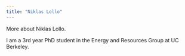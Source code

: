 ```yaml
---
title: "Niklas Lollo"
---
```


More about Niklas Lollo.

I am a 3rd year PhD student in the Energy and Resources Group at UC Berkeley.
